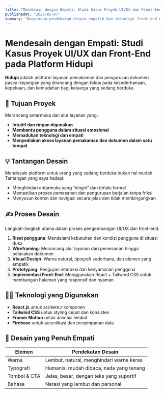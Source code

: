 ```yaml
---
title: "Mendesain dengan Empati: Studi Kasus Proyek UI/UX dan Front-End pada Platform Hidupi"
publishedAt: "2025-05-07"
summary: "Bagaimana pendekatan desain empatik dan teknologi front-end menghadirkan solusi digital yang manusiawi melalui platform Hidupi."
---
```


# Mendesain dengan Empati: Studi Kasus Proyek UI/UX dan Front-End pada Platform Hidupi

**Hidupi** adalah platform layanan pemakaman dan pengurusan dokumen pasca-kepergian yang dirancang dengan fokus pada kesederhanaan, kepekaan, dan kemudahan bagi keluarga yang sedang berduka.

## 🎯 Tujuan Proyek

Merancang antarmuka dan alur layanan yang:

- **Intuitif dan ringan digunakan**
- **Membantu pengguna dalam situasi emosional**
- **Memadukan teknologi dan empati**
- **Menyediakan akses layanan pemakaman dan dokumen dalam satu tempat**

## 💡 Tantangan Desain

Mendesain platform untuk orang yang sedang berduka bukan hal mudah. Tantangan yang saya hadapi:

- Menghindari antarmuka yang “dingin” dan terlalu formal
- Memastikan proses pemesanan dan pengurusan berjalan tanpa friksi
- Menyusun konten dan navigasi secara jelas dan tidak membingungkan

## ✍️ Proses Desain

Langkah-langkah utama dalam proses pengembangan UI/UX dan front-end:

1. **Riset pengguna**: Mendalami kebutuhan dan kondisi pengguna di situasi duka
2. **Wireframing**: Merancang alur layanan dari pemesanan hingga pelacakan dokumen
3. **Visual Design**: Warna natural, tipografi sederhana, dan elemen yang empatik
4. **Prototyping**: Pengujian interaksi dan kenyamanan pengguna
5. **Implementasi Front-End**: Menggunakan React + Tailwind CSS untuk membangun halaman yang responsif dan nyaman

## 🧑‍💻 Teknologi yang Digunakan

- **React.js** untuk arsitektur komponen
- **Tailwind CSS** untuk styling cepat dan konsisten
- **Framer Motion** untuk animasi lembut
- **Firebase** untuk autentikasi dan penyimpanan data

## 🌱 Desain yang Penuh Empati

| Elemen        | Pendekatan Desain                          |
|---------------|--------------------------------------------|
| Warna         | Lembut, natural, menghindari warna keras    |
| Typografi     | Humanis, mudah dibaca, nada yang tenang     |
| Tombol & CTA  | Jelas, besar, dengan teks yang suportif     |
| Bahasa        | Narasi yang lembut dan personal             |